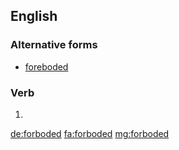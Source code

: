 ==English==

===Alternative forms===
* [[foreboded]] {{qualifier|much more commonly used}}

===Verb===
{{head|en|verb form}}

# {{en-past of|forbode}}

[[de:forboded]]
[[fa:forboded]]
[[mg:forboded]]